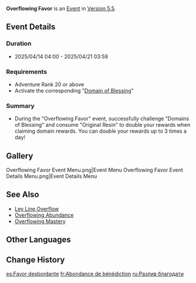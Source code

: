 {{Event
|name              = Overflowing Favor
|image             = Overflowing Favor.png
|type              = In-Game
|time_known        = yes
|time_start        = 2025-04-14 10:00:00
|time_end          = 2025-04-21 03:59:59
|link              = https://www.hoyolab.com/article/38189905
}}
{{Description|Remnants of old memories have been concentrated within [[Domains]] of late... Use the power of [[Original Resin]] to cause the silver tree to bloom and receive blessings from the past.}}
'''Overflowing Favor''' is an [[Event]] in [[Version 5.5]].

==Event Details==
===Duration===
* 2025/04/14 04:00 - 2025/04/21 03:59

===Requirements===
* Adventure Rank 20 or above
* Activate the corresponding "[[Domain of Blessing]]"

===Summary===
* During the "Overflowing Favor" event, successfully challenge "Domains of Blessing" and consume "Original Resin" to double your rewards when claiming domain rewards. You can double your rewards up to 3 times a day!

==Gallery==
<gallery>
Overflowing Favor Event Menu.png|Event Menu
Overflowing Favor Event Details Menu.png|Event Details Menu
</gallery>

==See Also==
* [[Ley Line Overflow]]
* [[Overflowing Abundance]]
* [[Overflowing Mastery]]

==Other Languages==
{{Other Languages
|en       = Overflowing Favor
|zhs      = 祝圣移涌
|zhs_rm   = 
|zht      = 祝聖移湧
|zht_rm   = 
|zh_tl    = 
|ja       = 祈聖の奔流
|ja_rm    = 
|ja_tl    = 
|ko       = 축성의 격류
|ko_tl    = 
|es       = Favor desbordante
|es_tl    = Overflowing Favor
|fr       = Abondance de bénédiction
|fr_tl    = Abundance of Blessing
|ru       = Разлив благодати
|ru_tl    = Overflow of Grace
|th       = Overflowing Favor
|vi       = Dòng Chảy Chúc Phúc
|vi_tl    = 
|de       = Hervorquellen des Segens
|de_tl    = 
|id       = Luapan Berkah
|id_tl    = 
|pt       = Benevolência Abundante
|pt_tl    = 
|tr       = Lütuf Taşkını
|tr_tl    = 
|it       = Grazia traboccante
|it_tl    = 
}}

==Change History==
{{Change History|5.5}}

[[es:Favor desbordante]]
[[fr:Abondance de bénédiction]]
[[ru:Разлив благодати]]